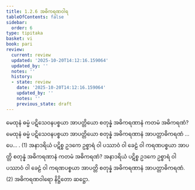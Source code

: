 ```yaml
---
title: 1.2.6 အဓိကရဏဝါရ
tableOfContents: false
sidebar:
  order: 6
type: tipitaka
basket: vi
book: pari
review:
  current: review
  updated: '2025-10-20T14:12:16.159064'
  updated_by: ''
  notes: ''
  history:
  - state: review
    date: '2025-10-20T14:12:16.159064'
    updated_by: ''
    notes: ''
    previous_state: draft
---
```



<DynamicBreadcrumb />


<ReviewStatus review={frontmatter.review} showDetails={true} />

<HypothesisAnnotation frontmatter={frontmatter} />

<Division number="198" book="pari" e="ch" v="5" p="93">

<Paragraph number="652" book="pari">
မေထုနံ ဓမ္မံ ပဋိသေဝနပစ္စယာ အာပတ္တိယော စတုန္နံ အဓိကရဏာနံ ကတမံ အဓိကရဏံ? မေထုနံ ဓမ္မံ ပဋိသေဝနပစ္စယာ အာပတ္တိယော စတုန္နံ အဓိကရဏာနံ အာပတ္တာဓိကရဏံ …ပေ… . (1)
</Paragraph>

<Paragraph number="653" book="pari">
အနာဒရိယံ ပဋိစ္စ ဥဒကေ ဥစ္စာရံ ဝါ ပဿာဝံ ဝါ ခေဠံ ဝါ ကရဏပစ္စယာ အာပတ္တိ စတုန္နံ အဓိကရဏာနံ ကတမံ အဓိကရဏံ? အနာဒရိယံ ပဋိစ္စ ဥဒကေ ဥစ္စာရံ ဝါ ပဿာဝံ ဝါ ခေဠံ ဝါ ကရဏပစ္စယာ အာပတ္တိ စတုန္နံ အဓိကရဏာနံ အာပတ္တာဓိကရဏံ. (2)

</Paragraph>
</Division>

<Paragraph number="654" type="center" book="pari">
အဓိကရဏဝါရော နိဋ္ဌိတော ဆဋ္ဌော.
</Paragraph>